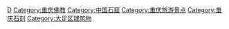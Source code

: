 {{catmore}}

[[Category:中国世界遗产|D]]
[[Category:重庆佛教|Category:重庆佛教]]
[[Category:中国石窟|Category:中国石窟]]
[[Category:重庆旅游景点|Category:重庆旅游景点]]
[[Category:重庆石刻|Category:重庆石刻]]
[[Category:大足区建筑物|Category:大足区建筑物]]